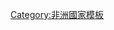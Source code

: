 {{Navbox
| name      = 葛摩行政區劃
| title     = {{flag|葛摩}}[[葛摩行政區劃|行政區劃]]
| listclass = hlist
| list1     = 
* [[昂儒昂岛]]
* [[大科摩罗岛]]
* [[莫埃利岛]]
}}<noinclude>
[[Category:非洲國家模板]]
</noinclude>